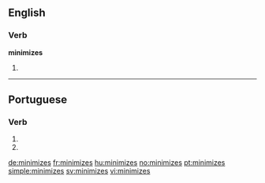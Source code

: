 ==English==

===Verb===
'''minimizes'''

# {{third-person singular of|minimize}}

----

==Portuguese==

===Verb===
{{pt-verb form}}

# {{pt-verb form of|minimizar|ar|subjunctive|present|singular|second}}
# {{pt-verb form of|minimizar|ar|imperative|negative|singular|second}}

[[de:minimizes]]
[[fr:minimizes]]
[[hu:minimizes]]
[[no:minimizes]]
[[pt:minimizes]]
[[simple:minimizes]]
[[sv:minimizes]]
[[vi:minimizes]]